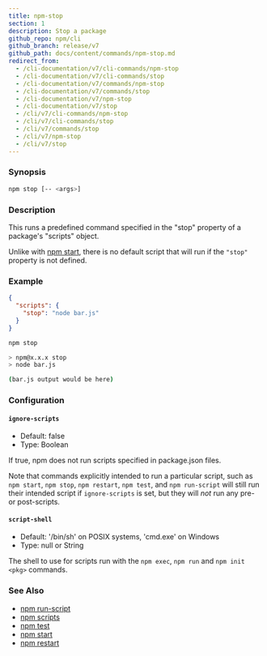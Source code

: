 ```yaml
---
title: npm-stop
section: 1
description: Stop a package
github_repo: npm/cli
github_branch: release/v7
github_path: docs/content/commands/npm-stop.md
redirect_from:
  - /cli-documentation/v7/cli-commands/npm-stop
  - /cli-documentation/v7/cli-commands/stop
  - /cli-documentation/v7/commands/npm-stop
  - /cli-documentation/v7/commands/stop
  - /cli-documentation/v7/npm-stop
  - /cli-documentation/v7/stop
  - /cli/v7/cli-commands/npm-stop
  - /cli/v7/cli-commands/stop
  - /cli/v7/commands/stop
  - /cli/v7/npm-stop
  - /cli/v7/stop
---
```


### Synopsis

```bash
npm stop [-- <args>]
```

### Description

This runs a predefined command specified in the "stop" property of a package's "scripts" object.

Unlike with [npm start](/cli/v7/commands/npm-start), there is no default script that will run if the `"stop"` property is not defined.

### Example

```json
{
  "scripts": {
    "stop": "node bar.js"
  }
}
```

```bash
npm stop

> npm@x.x.x stop
> node bar.js

(bar.js output would be here)

```

### Configuration

#### `ignore-scripts`

- Default: false
- Type: Boolean

If true, npm does not run scripts specified in package.json files.

Note that commands explicitly intended to run a particular script, such as `npm start`, `npm stop`, `npm restart`, `npm test`, and `npm run-script` will still run their intended script if `ignore-scripts` is set, but they will _not_ run any pre- or post-scripts.

#### `script-shell`

- Default: '/bin/sh' on POSIX systems, 'cmd.exe' on Windows
- Type: null or String

The shell to use for scripts run with the `npm exec`, `npm run` and `npm init <pkg>` commands.

### See Also

- [npm run-script](/cli/v7/commands/npm-run-script)
- [npm scripts](/cli/v7/using-npm/scripts)
- [npm test](/cli/v7/commands/npm-test)
- [npm start](/cli/v7/commands/npm-start)
- [npm restart](/cli/v7/commands/npm-restart)
